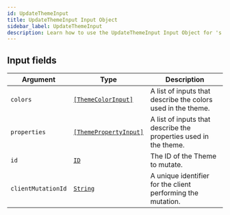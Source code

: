 ```yaml
---
id: UpdateThemeInput
title: UpdateThemeInput Input Object
sidebar_label: UpdateThemeInput
description: Learn how to use the UpdateThemeInput Input Object for 's API.
---
```


## Input fields

| Argument           | Type                                                                     | Description                                                      |
| ------------------ | ------------------------------------------------------------------------ | ---------------------------------------------------------------- |
| `colors`           | [`[ThemeColorInput]`](api/schema/input_object/ThemeColorInput.mdx)       | A list of inputs that describe the colors used in the theme.     |
| `properties`       | [`[ThemePropertyInput]`](api/schema/input_object/ThemePropertyInput.mdx) | A list of inputs that describe the properties used in the theme. |
| `id`               | [`ID`](api/schema/scalar/ID.mdx)                                         | The ID of the Theme to mutate.                                   |
| `clientMutationId` | [`String`](api/schema/scalar/String.mdx)                                 | A unique identifier for the client performing the mutation.      |
